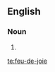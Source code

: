 ==English==

===Noun===
{{en-noun|feux-de-joie}}

# {{alternative form of|feu de joie}}

[[te:feu-de-joie]]